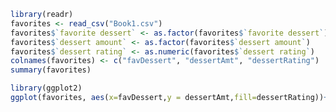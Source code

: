 ```r
library(readr)
favorites <- read_csv("Book1.csv")
favorites$`favorite dessert` <- as.factor(favorites$`favorite dessert`)
favorites$`dessert amount` <- as.factor(favorites$`dessert amount`)
favorites$`dessert rating` <- as.numeric(favorites$`dessert rating`)
colnames(favorites) <- c("favDessert", "dessertAmt", "dessertRating")
summary(favorites)

library(ggplot2)
ggplot(favorites, aes(x=favDessert,y = dessertAmt,fill=dessertRating))+geom_bar(stat="identity")

```


